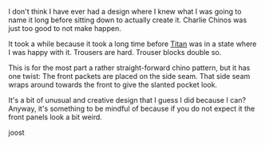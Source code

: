 I don't think I have ever had a design where I knew what I was going to name
it long before sitting down to actually create it.
Charlie Chinos was just too good to not make happen.

It took a while because it took a long time before
[Titan](https://freesewing.org/designs/titan) was in a state where I was happy
with it. Trousers are hard. Trouser blocks double so.

This is for the most part a rather straight-forward chino pattern, but it has
one twist: The front packets are placed on the side seam. That side seam wraps
around towards the front to give the slanted pocket look.

It's a bit of unusual and creative design that I guess I did because I can?
Anyway, it's something to be mindful of because if you do not expect it the
front panels look a bit weird.

joost
